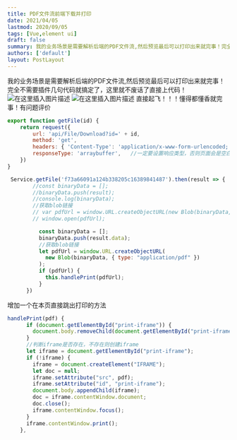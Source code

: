 ```yaml
---
title: PDF文件流前端下载并打印
date: 2021/04/05
lastmod: 2020/09/05
tags: [Vue,element ui]
draft: false
summary: 我的业务场景是需要解析后端的PDF文件流,然后预览最后可以打印出来就完事！完全不需要插件几句代码就搞定了，这里就不废话了直接上代码！
authors: ['default']
layout: PostLayout
---
```

我的业务场景是需要解析后端的PDF文件流,然后预览最后可以打印出来就完事！
完全不需要插件几句代码就搞定了，这里就不废话了直接上代码！
![在这里插入图片描述](https://img-blog.csdnimg.cn/20210108180408984.png?x-oss-process=image/watermark,type_ZmFuZ3poZW5naGVpdGk,shadow_10,text_aHR0cHM6Ly9ibG9nLmNzZG4ubmV0L3FxXzQzNDkwMzcy,size_16,color_FFFFFF,t_70)
![在这里插入图片描述](https://img-blog.csdnimg.cn/20210108180429282.png?x-oss-process=image/watermark,type_ZmFuZ3poZW5naGVpdGk,shadow_10,text_aHR0cHM6Ly9ibG9nLmNzZG4ubmV0L3FxXzQzNDkwMzcy,size_16,color_FFFFFF,t_70)
直接起飞！！！懂得都懂香就完事！有问题评价

```javascript
export function getFile(id) {
    return request({
        url: 'api/File/Download?id=' + id,
        method: 'get',
        headers: { 'Content-Type': 'application/x-www-form-urlencoded; charset=UTF-8' },
        responseType: 'arraybuffer',   //一定要设置响应类型，否则页面会是空白pdf
    })
}
```

```javascript
 Service.getFile('f73a66091a124b338205c16389841487').then(result => {
        //const binaryData = [];
        //binaryData.push(result);
        //console.log(binaryData);
        //获取blob链接
        // var pdfUrl = window.URL.createObjectURL(new Blob(binaryData, { type: 'application/pdf' }));
        // window.open(pdfUrl);

		  const binaryData = [];
          binaryData.push(result.data);
          //获取blob链接
          let pdfUrl = window.URL.createObjectURL(
            new Blob(binaryData, { type: "application/pdf" })
          );
          if (pdfUrl) {
            this.handlePrint(pdfUrl);
          }
      })
```

增加一个在本页直接跳出打印的方法

```javascript
handlePrint(pdf) {
      if (document.getElementById("print-iframe")) {
        document.body.removeChild(document.getElementById("print-iframe"));
      }
      //判断iframe是否存在，不存在则创建iframe
      let iframe = document.getElementById("print-iframe");
      if (!iframe) {
        iframe = document.createElement("IFRAME");
        let doc = null;
        iframe.setAttribute("src", pdf);
        iframe.setAttribute("id", "print-iframe");
        document.body.appendChild(iframe);
        doc = iframe.contentWindow.document;
        doc.close();
        iframe.contentWindow.focus();
      }
      iframe.contentWindow.print();
    },
```
